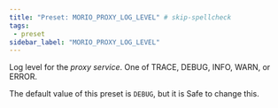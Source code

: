 ```yaml
---
title: "Preset: MORIO_PROXY_LOG_LEVEL" # skip-spellcheck
tags:
 - preset
sidebar_label: "MORIO_PROXY_LOG_LEVEL"
---
```


Log level for the _proxy service_. One of TRACE, DEBUG, INFO, WARN, or ERROR.

<Note>

The default value of this preset is `DEBUG`, but it is <Label style="success">Safe</Label> to change this.

</Note>
